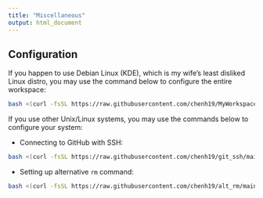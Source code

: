 ```yaml
---
title: "Miscellaneous"
output: html_document
---
```


## Configuration

If you happen to use Debian Linux (KDE), which is my wife's least disliked Linux distro, you may use the command below to configure the entire workspace:

```bash
bash <(curl -fsSL https://raw.githubusercontent.com/chenh19/MyWorkspace/main/setup.sh)
```

If you use other Unix/Linux systems, you may use the commands below to configure your system:

- Connecting to GitHub with SSH:

```bash
bash <(curl -fsSL https://raw.githubusercontent.com/chenh19/git_ssh/main/gitssh.sh)
```

- Setting up alternative ```rm``` command:
```bash
bash <(curl -fsSL https://raw.githubusercontent.com/chenh19/alt_rm/main/install.sh)
```

## 